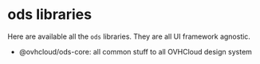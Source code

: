 
<Meta title="Libraries/Introduction" />

# ods libraries

Here are available all the `ods` libraries. They are all UI framework agnostic.
- @ovhcloud/ods-core: all common stuff to all OVHCloud design system
